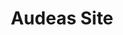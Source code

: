 ---
title: "Audeas Site"
publishedAt: "2025-05-17"
summary: "Desarrollo de headless site para AUDEAS Asociación Civil. Con Next.js, TypeScript, ShadCN, Tailwind y conectado a WordPress."
images:
  - "/images/projects/project-01/cover-02.jpg"
  - "/images/projects/project-01/image-03.jpg"
link: "https://once-ui.com/"
---